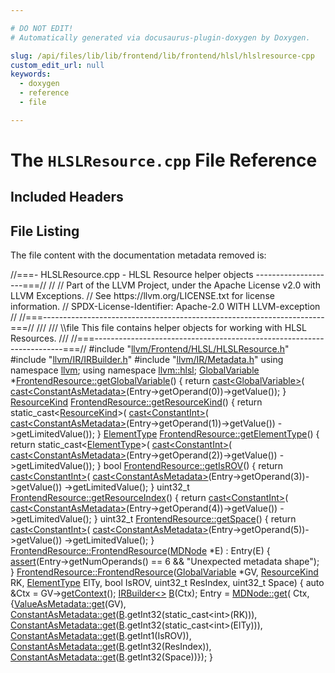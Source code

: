 ```yaml
---

# DO NOT EDIT!
# Automatically generated via docusaurus-plugin-doxygen by Doxygen.

slug: /api/files/lib/lib/frontend/lib/frontend/hlsl/hlslresource-cpp
custom_edit_url: null
keywords:
  - doxygen
  - reference
  - file

---
```





# The `HLSLResource.cpp` File Reference

<DoxygenPage pluginConfig={pluginConfig}>



## Included Headers

<IncludesList>
<IncludesListItem
  filePath="llvm/Frontend/HLSL/HLSLResource.h"
  permalink="/docs/api/files/include/include/llvm/include/llvm/frontend/include/llvm/frontend/hlsl/hlslresource-h"
  isLocal="true" />
<IncludesListItem
  filePath="llvm/IR/IRBuilder.h"
  permalink="/docs/api/files/include/include/llvm/include/llvm/ir/irbuilder-h"
  isLocal="true" />
<IncludesListItem
  filePath="llvm/IR/Metadata.h"
  permalink="/docs/api/files/include/include/llvm/include/llvm/ir/metadata-h"
  isLocal="true" />
</IncludesList>


## File Listing

The file content with the documentation metadata removed is:

<ProgramListing>

<Link id="l00001" /><CodeLine lineNumber="1"><Highlight kind="comment">//===- HLSLResource.cpp - HLSL Resource helper objects --------------------===//</Highlight><Highlight kind="normal"></Highlight></CodeLine>
<Link id="l00002" /><CodeLine lineNumber="2"><Highlight kind="normal"></Highlight><Highlight kind="comment">//</Highlight><Highlight kind="normal"></Highlight></CodeLine>
<Link id="l00003" /><CodeLine lineNumber="3"><Highlight kind="normal"></Highlight><Highlight kind="comment">// Part of the LLVM Project, under the Apache License v2.0 with LLVM Exceptions.</Highlight><Highlight kind="normal"></Highlight></CodeLine>
<Link id="l00004" /><CodeLine lineNumber="4"><Highlight kind="normal"></Highlight><Highlight kind="comment">// See https://llvm.org/LICENSE.txt for license information.</Highlight><Highlight kind="normal"></Highlight></CodeLine>
<Link id="l00005" /><CodeLine lineNumber="5"><Highlight kind="normal"></Highlight><Highlight kind="comment">// SPDX-License-Identifier: Apache-2.0 WITH LLVM-exception</Highlight><Highlight kind="normal"></Highlight></CodeLine>
<Link id="l00006" /><CodeLine lineNumber="6"><Highlight kind="normal"></Highlight><Highlight kind="comment">//</Highlight><Highlight kind="normal"></Highlight></CodeLine>
<Link id="l00007" /><CodeLine lineNumber="7"><Highlight kind="normal"></Highlight><Highlight kind="comment">//===----------------------------------------------------------------------===//</Highlight><Highlight kind="comment"></Highlight></CodeLine>
<Link id="l00008" /><CodeLine lineNumber="8"><Highlight kind="comment">///</Highlight></CodeLine>
<Link id="l00009" /><CodeLine lineNumber="9"><Highlight kind="comment">/// \\file This file contains helper objects for working with HLSL Resources.</Highlight></CodeLine>
<Link id="l00010" /><CodeLine lineNumber="10"><Highlight kind="comment">///</Highlight><Highlight kind="normal"></Highlight></CodeLine>
<Link id="l00011" /><CodeLine lineNumber="11"><Highlight kind="normal"></Highlight><Highlight kind="comment">//===----------------------------------------------------------------------===//</Highlight><Highlight kind="normal"></Highlight></CodeLine>
<Link id="l00012" /><CodeLine lineNumber="12"><Highlight kind="normal"></Highlight></CodeLine>
<Link id="l00013" /><CodeLine lineNumber="13"><Highlight kind="normal"></Highlight><Highlight kind="preprocessor">#include &quot;<a href="/docs/api/files/include/include/llvm/include/llvm/frontend/include/llvm/frontend/hlsl/hlslresource-h">llvm/Frontend/HLSL/HLSLResource.h</a>&quot;</Highlight><Highlight kind="normal"></Highlight></CodeLine>
<Link id="l00014" /><CodeLine lineNumber="14"><Highlight kind="normal"></Highlight><Highlight kind="preprocessor">#include &quot;<a href="/docs/api/files/include/include/llvm/include/llvm/ir/irbuilder-h">llvm/IR/IRBuilder.h</a>&quot;</Highlight><Highlight kind="normal"></Highlight></CodeLine>
<Link id="l00015" /><CodeLine lineNumber="15"><Highlight kind="normal"></Highlight><Highlight kind="preprocessor">#include &quot;<a href="/docs/api/files/include/include/llvm/include/llvm/ir/metadata-h">llvm/IR/Metadata.h</a>&quot;</Highlight><Highlight kind="normal"></Highlight></CodeLine>
<Link id="l00016" /><CodeLine lineNumber="16"><Highlight kind="normal"></Highlight></CodeLine>
<Link id="l00017" /><CodeLine lineNumber="17"><Highlight kind="normal"></Highlight><Highlight kind="keyword">using namespace </Highlight><Highlight kind="normal"><a href="/docs/api/namespaces/llvm">llvm</a>;</Highlight></CodeLine>
<Link id="l00018" /><CodeLine lineNumber="18"><Highlight kind="normal"></Highlight><Highlight kind="keyword">using namespace </Highlight><Highlight kind="normal"><a href="/docs/api/namespaces/llvm/hlsl">llvm::hlsl</a>;</Highlight></CodeLine>
<Link id="l00019" /><CodeLine lineNumber="19"><Highlight kind="normal"></Highlight></CodeLine>
<Link id="l00020" /><CodeLine lineNumber="20" lineLink="/docs/api/classes/llvm/hlsl/frontendresource/#a42d643fdbacabe8f320321915d3a6b76"><Highlight kind="normal"><a href="/docs/api/classes/llvm/globalvariable">GlobalVariable</a> &#42;<a href="/docs/api/classes/llvm/hlsl/frontendresource/#a42d643fdbacabe8f320321915d3a6b76">FrontendResource::getGlobalVariable</a>() &#123;</Highlight></CodeLine>
<Link id="l00021" /><CodeLine lineNumber="21"><Highlight kind="normal">  </Highlight><Highlight kind="keywordflow">return</Highlight><Highlight kind="normal"> <a href="/docs/api/namespaces/llvm/#ac4fc845f5ed92de63cd4474f128f5fc5">cast&lt;GlobalVariable&gt;</a>(</Highlight></CodeLine>
<Link id="l00022" /><CodeLine lineNumber="22"><Highlight kind="normal">      <a href="/docs/api/namespaces/llvm/#ac4fc845f5ed92de63cd4474f128f5fc5">cast&lt;ConstantAsMetadata&gt;</a>(Entry-&gt;getOperand(0))-&gt;getValue());</Highlight></CodeLine>
<Link id="l00023" /><CodeLine lineNumber="23"><Highlight kind="normal">&#125;</Highlight></CodeLine>
<Link id="l00024" /><CodeLine lineNumber="24"><Highlight kind="normal"></Highlight></CodeLine>
<Link id="l00025" /><CodeLine lineNumber="25" lineLink="/docs/api/classes/llvm/hlsl/frontendresource/#ac8e551dfbed05f4b90d452a3443f5333"><Highlight kind="normal"><a href="/docs/api/namespaces/llvm/dxil/#a0e8254c15e0d398ad66b4d52568a5c31">ResourceKind</a> <a href="/docs/api/classes/llvm/hlsl/frontendresource/#ac8e551dfbed05f4b90d452a3443f5333">FrontendResource::getResourceKind</a>() &#123;</Highlight></CodeLine>
<Link id="l00026" /><CodeLine lineNumber="26"><Highlight kind="normal">  </Highlight><Highlight kind="keywordflow">return</Highlight><Highlight kind="normal"> </Highlight><Highlight kind="keyword">static&#95;cast&lt;</Highlight><Highlight kind="normal"><a href="/docs/api/namespaces/llvm/dxil/#a0e8254c15e0d398ad66b4d52568a5c31">ResourceKind</a></Highlight><Highlight kind="keyword">&gt;</Highlight><Highlight kind="normal">(</Highlight></CodeLine>
<Link id="l00027" /><CodeLine lineNumber="27"><Highlight kind="normal">      <a href="/docs/api/namespaces/llvm/#ac4fc845f5ed92de63cd4474f128f5fc5">cast&lt;ConstantInt&gt;</a>(</Highlight></CodeLine>
<Link id="l00028" /><CodeLine lineNumber="28"><Highlight kind="normal">          <a href="/docs/api/namespaces/llvm/#ac4fc845f5ed92de63cd4474f128f5fc5">cast&lt;ConstantAsMetadata&gt;</a>(Entry-&gt;getOperand(1))-&gt;getValue())</Highlight></CodeLine>
<Link id="l00029" /><CodeLine lineNumber="29"><Highlight kind="normal">          -&gt;getLimitedValue());</Highlight></CodeLine>
<Link id="l00030" /><CodeLine lineNumber="30"><Highlight kind="normal">&#125;</Highlight></CodeLine>
<Link id="l00031" /><CodeLine lineNumber="31" lineLink="/docs/api/classes/llvm/hlsl/frontendresource/#a9606cca11d3f75556a04b65d77717d7e"><Highlight kind="normal"><a href="/docs/api/namespaces/llvm/dxil/#a7cddbe82c3630d7f1084d7da360436d0">ElementType</a> <a href="/docs/api/classes/llvm/hlsl/frontendresource/#a9606cca11d3f75556a04b65d77717d7e">FrontendResource::getElementType</a>() &#123;</Highlight></CodeLine>
<Link id="l00032" /><CodeLine lineNumber="32"><Highlight kind="normal">  </Highlight><Highlight kind="keywordflow">return</Highlight><Highlight kind="normal"> </Highlight><Highlight kind="keyword">static&#95;cast&lt;</Highlight><Highlight kind="normal"><a href="/docs/api/namespaces/llvm/dxil/#a7cddbe82c3630d7f1084d7da360436d0">ElementType</a></Highlight><Highlight kind="keyword">&gt;</Highlight><Highlight kind="normal">(</Highlight></CodeLine>
<Link id="l00033" /><CodeLine lineNumber="33"><Highlight kind="normal">      <a href="/docs/api/namespaces/llvm/#ac4fc845f5ed92de63cd4474f128f5fc5">cast&lt;ConstantInt&gt;</a>(</Highlight></CodeLine>
<Link id="l00034" /><CodeLine lineNumber="34"><Highlight kind="normal">          <a href="/docs/api/namespaces/llvm/#ac4fc845f5ed92de63cd4474f128f5fc5">cast&lt;ConstantAsMetadata&gt;</a>(Entry-&gt;getOperand(2))-&gt;getValue())</Highlight></CodeLine>
<Link id="l00035" /><CodeLine lineNumber="35"><Highlight kind="normal">          -&gt;getLimitedValue());</Highlight></CodeLine>
<Link id="l00036" /><CodeLine lineNumber="36"><Highlight kind="normal">&#125;</Highlight></CodeLine>
<Link id="l00037" /><CodeLine lineNumber="37" lineLink="/docs/api/classes/llvm/hlsl/frontendresource/#af777e75f856e8d66a20d89823efb9659"><Highlight kind="normal"></Highlight><Highlight kind="keywordtype">bool</Highlight><Highlight kind="normal"> <a href="/docs/api/classes/llvm/hlsl/frontendresource/#af777e75f856e8d66a20d89823efb9659">FrontendResource::getIsROV</a>() &#123;</Highlight></CodeLine>
<Link id="l00038" /><CodeLine lineNumber="38"><Highlight kind="normal">  </Highlight><Highlight kind="keywordflow">return</Highlight><Highlight kind="normal"> <a href="/docs/api/namespaces/llvm/#ac4fc845f5ed92de63cd4474f128f5fc5">cast&lt;ConstantInt&gt;</a>(</Highlight></CodeLine>
<Link id="l00039" /><CodeLine lineNumber="39"><Highlight kind="normal">             <a href="/docs/api/namespaces/llvm/#ac4fc845f5ed92de63cd4474f128f5fc5">cast&lt;ConstantAsMetadata&gt;</a>(Entry-&gt;getOperand(3))-&gt;getValue())</Highlight></CodeLine>
<Link id="l00040" /><CodeLine lineNumber="40"><Highlight kind="normal">      -&gt;getLimitedValue();</Highlight></CodeLine>
<Link id="l00041" /><CodeLine lineNumber="41"><Highlight kind="normal">&#125;</Highlight></CodeLine>
<Link id="l00042" /><CodeLine lineNumber="42" lineLink="/docs/api/classes/llvm/hlsl/frontendresource/#a37284cf0ab63aa2bf9b85830bc8c285d"><Highlight kind="normal">uint32&#95;t <a href="/docs/api/classes/llvm/hlsl/frontendresource/#a37284cf0ab63aa2bf9b85830bc8c285d">FrontendResource::getResourceIndex</a>() &#123;</Highlight></CodeLine>
<Link id="l00043" /><CodeLine lineNumber="43"><Highlight kind="normal">  </Highlight><Highlight kind="keywordflow">return</Highlight><Highlight kind="normal"> <a href="/docs/api/namespaces/llvm/#ac4fc845f5ed92de63cd4474f128f5fc5">cast&lt;ConstantInt&gt;</a>(</Highlight></CodeLine>
<Link id="l00044" /><CodeLine lineNumber="44"><Highlight kind="normal">             <a href="/docs/api/namespaces/llvm/#ac4fc845f5ed92de63cd4474f128f5fc5">cast&lt;ConstantAsMetadata&gt;</a>(Entry-&gt;getOperand(4))-&gt;getValue())</Highlight></CodeLine>
<Link id="l00045" /><CodeLine lineNumber="45"><Highlight kind="normal">      -&gt;getLimitedValue();</Highlight></CodeLine>
<Link id="l00046" /><CodeLine lineNumber="46"><Highlight kind="normal">&#125;</Highlight></CodeLine>
<Link id="l00047" /><CodeLine lineNumber="47" lineLink="/docs/api/classes/llvm/hlsl/frontendresource/#a220498517cc1c50477deaac23baae473"><Highlight kind="normal">uint32&#95;t <a href="/docs/api/classes/llvm/hlsl/frontendresource/#a220498517cc1c50477deaac23baae473">FrontendResource::getSpace</a>() &#123;</Highlight></CodeLine>
<Link id="l00048" /><CodeLine lineNumber="48"><Highlight kind="normal">  </Highlight><Highlight kind="keywordflow">return</Highlight><Highlight kind="normal"> <a href="/docs/api/namespaces/llvm/#ac4fc845f5ed92de63cd4474f128f5fc5">cast&lt;ConstantInt&gt;</a>(</Highlight></CodeLine>
<Link id="l00049" /><CodeLine lineNumber="49"><Highlight kind="normal">             <a href="/docs/api/namespaces/llvm/#ac4fc845f5ed92de63cd4474f128f5fc5">cast&lt;ConstantAsMetadata&gt;</a>(Entry-&gt;getOperand(5))-&gt;getValue())</Highlight></CodeLine>
<Link id="l00050" /><CodeLine lineNumber="50"><Highlight kind="normal">      -&gt;getLimitedValue();</Highlight></CodeLine>
<Link id="l00051" /><CodeLine lineNumber="51"><Highlight kind="normal">&#125;</Highlight></CodeLine>
<Link id="l00052" /><CodeLine lineNumber="52"><Highlight kind="normal"></Highlight></CodeLine>
<Link id="l00053" /><CodeLine lineNumber="53" lineLink="/docs/api/classes/llvm/hlsl/frontendresource/#a44265e70ff4edef740933b2295a631f3"><Highlight kind="normal"><a href="/docs/api/classes/llvm/hlsl/frontendresource/#a44265e70ff4edef740933b2295a631f3">FrontendResource::FrontendResource</a>(<a href="/docs/api/classes/llvm/mdnode">MDNode</a> &#42;E) : Entry(E) &#123;</Highlight></CodeLine>
<Link id="l00054" /><CodeLine lineNumber="54"><Highlight kind="normal">  <a href="/docs/api/files/lib/lib/target/lib/target/amdgpu/silowercontrolflow-cpp/#a4868c5d81c5ccc98c47aeab6244346a0">assert</a>(Entry-&gt;getNumOperands() == 6 &amp;&amp; </Highlight><Highlight kind="stringliteral">&quot;Unexpected metadata shape&quot;</Highlight><Highlight kind="normal">);</Highlight></CodeLine>
<Link id="l00055" /><CodeLine lineNumber="55"><Highlight kind="normal">&#125;</Highlight></CodeLine>
<Link id="l00056" /><CodeLine lineNumber="56"><Highlight kind="normal"></Highlight></CodeLine>
<Link id="l00057" /><CodeLine lineNumber="57" lineLink="/docs/api/classes/llvm/hlsl/frontendresource/#a762b4d0928e1709415ce366e88b2bc3a"><Highlight kind="normal"><a href="/docs/api/classes/llvm/hlsl/frontendresource/#a44265e70ff4edef740933b2295a631f3">FrontendResource::FrontendResource</a>(<a href="/docs/api/classes/llvm/globalvariable">GlobalVariable</a> &#42;GV, <a href="/docs/api/namespaces/llvm/dxil/#a0e8254c15e0d398ad66b4d52568a5c31">ResourceKind</a> RK,</Highlight></CodeLine>
<Link id="l00058" /><CodeLine lineNumber="58"><Highlight kind="normal">                                   <a href="/docs/api/namespaces/llvm/dxil/#a7cddbe82c3630d7f1084d7da360436d0">ElementType</a> ElTy, </Highlight><Highlight kind="keywordtype">bool</Highlight><Highlight kind="normal"> IsROV,</Highlight></CodeLine>
<Link id="l00059" /><CodeLine lineNumber="59"><Highlight kind="normal">                                   uint32&#95;t ResIndex, uint32&#95;t Space) &#123;</Highlight></CodeLine>
<Link id="l00060" /><CodeLine lineNumber="60"><Highlight kind="normal">  </Highlight><Highlight kind="keyword">auto</Highlight><Highlight kind="normal"> &amp;Ctx = GV-&gt;<a href="/docs/api/classes/llvm/value/#ab3fc0225d8aaf8434026c3573f961f2c">getContext</a>();</Highlight></CodeLine>
<Link id="l00061" /><CodeLine lineNumber="61"><Highlight kind="normal">  <a href="/docs/api/classes/llvm/irbuilder">IRBuilder&lt;&gt;</a> <a href="/docs/api/files/lib/lib/ir/builtingcs-cpp/#ae76959fe811ba090de4cba69ac00f1da">B</a>(Ctx);</Highlight></CodeLine>
<Link id="l00062" /><CodeLine lineNumber="62"><Highlight kind="normal">  Entry = <a href="/docs/api/classes/llvm/mdnode/#a7d10a7b9b7f40b04d27ed97c38ea1950">MDNode::get</a>(</Highlight></CodeLine>
<Link id="l00063" /><CodeLine lineNumber="63"><Highlight kind="normal">      Ctx, &#123;<a href="/docs/api/classes/llvm/valueasmetadata/#a53fc78b63202142110d0e86dd1a71fbe">ValueAsMetadata::get</a>(GV),</Highlight></CodeLine>
<Link id="l00064" /><CodeLine lineNumber="64"><Highlight kind="normal">            <a href="/docs/api/classes/llvm/constantasmetadata/#a4c720c398a263087e00d7358b05636d5">ConstantAsMetadata::get</a>(<a href="/docs/api/files/lib/lib/ir/builtingcs-cpp/#ae76959fe811ba090de4cba69ac00f1da">B</a>.getInt32(</Highlight><Highlight kind="keyword">static&#95;cast&lt;</Highlight><Highlight kind="keywordtype">int</Highlight><Highlight kind="keyword">&gt;</Highlight><Highlight kind="normal">(RK))),</Highlight></CodeLine>
<Link id="l00065" /><CodeLine lineNumber="65"><Highlight kind="normal">            <a href="/docs/api/classes/llvm/constantasmetadata/#a4c720c398a263087e00d7358b05636d5">ConstantAsMetadata::get</a>(<a href="/docs/api/files/lib/lib/ir/builtingcs-cpp/#ae76959fe811ba090de4cba69ac00f1da">B</a>.getInt32(</Highlight><Highlight kind="keyword">static&#95;cast&lt;</Highlight><Highlight kind="keywordtype">int</Highlight><Highlight kind="keyword">&gt;</Highlight><Highlight kind="normal">(ElTy))),</Highlight></CodeLine>
<Link id="l00066" /><CodeLine lineNumber="66"><Highlight kind="normal">            <a href="/docs/api/classes/llvm/constantasmetadata/#a4c720c398a263087e00d7358b05636d5">ConstantAsMetadata::get</a>(<a href="/docs/api/files/lib/lib/ir/builtingcs-cpp/#ae76959fe811ba090de4cba69ac00f1da">B</a>.getInt1(IsROV)),</Highlight></CodeLine>
<Link id="l00067" /><CodeLine lineNumber="67"><Highlight kind="normal">            <a href="/docs/api/classes/llvm/constantasmetadata/#a4c720c398a263087e00d7358b05636d5">ConstantAsMetadata::get</a>(<a href="/docs/api/files/lib/lib/ir/builtingcs-cpp/#ae76959fe811ba090de4cba69ac00f1da">B</a>.getInt32(ResIndex)),</Highlight></CodeLine>
<Link id="l00068" /><CodeLine lineNumber="68"><Highlight kind="normal">            <a href="/docs/api/classes/llvm/constantasmetadata/#a4c720c398a263087e00d7358b05636d5">ConstantAsMetadata::get</a>(<a href="/docs/api/files/lib/lib/ir/builtingcs-cpp/#ae76959fe811ba090de4cba69ac00f1da">B</a>.getInt32(Space))&#125;);</Highlight></CodeLine>
<Link id="l00069" /><CodeLine lineNumber="69"><Highlight kind="normal">&#125;</Highlight></CodeLine>

</ProgramListing>


</DoxygenPage>
